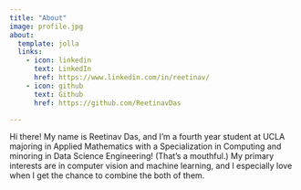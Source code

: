 ```yaml
---
title: "About"
image: profile.jpg
about:
  template: jolla
  links:
    - icon: linkedin
      text: LinkedIn
      href: https://www.linkedin.com/in/reetinav/
    - icon: github
      text: Github
      href: https://github.com/ReetinavDas

---
```


Hi there! My name is Reetinav Das, and I'm a fourth year student at UCLA majoring in Applied Mathematics with a Specialization in Computing and minoring in Data Science Engineering! (That's a mouthful.) My primary interests are in computer vision and machine learning, and I especially love when I get the chance to combine the both of them.